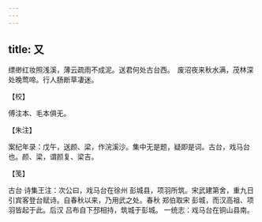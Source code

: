 ```yaml
---
---
---
```

title: 又
---







缥缈红妆照浅溪，薄云疏雨不成泥。送君何处古台西。　废沼夜来秋水满，茂林深处晚莺啼。行人肠断草凄迷。





【校】


傅注本、毛本俱无。





【朱注】


案纪年录：戊午，送颜、梁，作浣溪沙。集中无是题，疑即是词。古台，戏马台也。颜、梁，谓颜复、梁吉。





【笺】


古台 诗集王注：次公曰，戏马台在徐州 彭城县，项羽所筑。宋武建第舍，重九日引宾客登台赋诗。自春秋以来，乃用武之处。春秋 郑伯取宋 彭城，而汉高祖、项羽皆起于此。后汉 吕布自下邳相持，筑城于彭城。 一统志：戏马台在铜山县南。